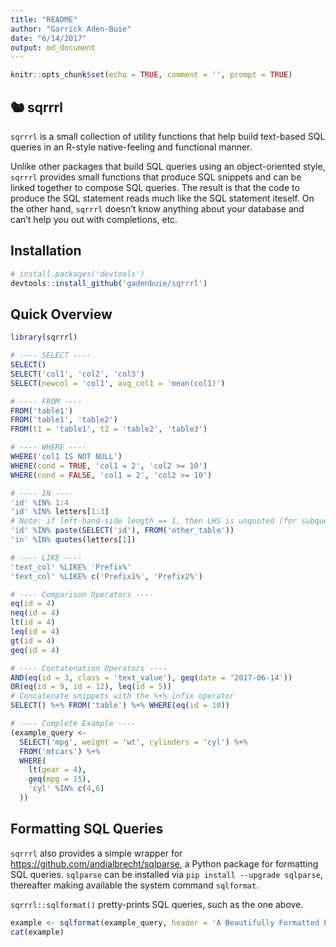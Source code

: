 ```yaml
---
title: "README"
author: "Garrick Aden-Buie"
date: "6/14/2017"
output: md_document
---
```


```r
knitr::opts_chunk$set(echo = TRUE, comment = '', prompt = TRUE)
```

## 🐿 sqrrrl

`sqrrrl` is a small collection of utility functions that help build text-based SQL queries in an R-style native-feeling and functional manner.

Unlike other packages that build SQL queries using an object-oriented style, `sqrrrl` provides small functions that produce SQL snippets and can be linked together to compose SQL queries.
The result is that the code to produce the SQL statement reads much like the SQL statement iteself.
On the other hand, `sqrrrl` doesn't know anything about your database and can't help you out with completions, etc.

## Installation

```r
# install.packages('devtools')
devtools::install_github('gadenbuie/sqrrrl')
```

## Quick Overview

```r
library(sqrrrl)

# ---- SELECT ----
SELECT()
SELECT('col1', 'col2', 'col3')
SELECT(newcol = 'col1', avg_col1 = 'mean(col1)')

# ---- FROM ----
FROM('table1')
FROM('table1', 'table2')
FROM(t1 = 'table1', t2 = 'table2', 'table3')

# ---- WHERE ----
WHERE('col1 IS NOT NULL')
WHERE(cond = TRUE, 'col1 = 2', 'col2 >= 10')
WHERE(cond = FALSE, 'col1 = 2', 'col2 >= 10')

# ---- IN ----
'id' %IN% 1:4
'id' %IN% letters[1:3]
# Note: if left-hand-side length == 1, then LHS is unquoted (for subqueries)
'id' %IN% paste(SELECT('id'), FROM('other_table'))
'in' %IN% quotes(letters[1])

# ---- LIKE ----
'text_col' %LIKE% 'Prefix%'
'text_col' %LIKE% c('Prefix1%', 'Prefix2%')

# ---- Comparison Operators ----
eq(id = 4)
neq(id = 4)
lt(id = 4)
leq(id = 4)
gt(id = 4)
geq(id = 4)

# ---- Contatenation Operators ----
AND(eq(id = 3, class = 'text_value'), geq(date = '2017-06-14'))
OR(eq(id = 9, id = 12), leq(id = 5))
# Concatenate snippets with the %+% infix operator
SELECT() %+% FROM('table') %+% WHERE(eq(id = 10))

# ---- Complete Example ----
(example_query <- 
  SELECT('mpg', weight = 'wt', cylinders = 'cyl') %+%
  FROM('mtcars') %+%
  WHERE(
    lt(gear = 4),
    geq(mpg = 15),
    'cyl' %IN% c(4,6)
  ))
```

## Formatting SQL Queries

`sqrrrl` also provides a simple wrapper for <https://github.com/andialbrecht/sqlparse>, a Python package for formatting SQL queries.
`sqlparse` can be installed via `pip install --upgrade sqlparse`, thereafter making available the system command `sqlformat`.

`sqrrrl::sqlformat()` pretty-prints SQL queries, such as the one above.

```r
example <- sqlformat(example_query, header = 'A Beautifully Formatted Example Query')
cat(example)
```
